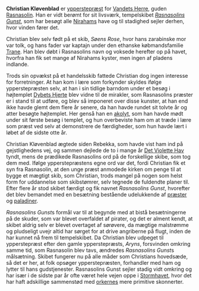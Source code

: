 {{title:Christian Kløvenblad}}
{{author:Laura Holmegaard}}
{{timestamp:2010-08-09T10:54:52Z}}
{{copyright:Christian Kløvenblad}}
'''Christian Kløvenblad''' er [[ypperstepræst]] for [[Vandets Herre]], guden [[Rasnasolin]]. Han er vidt berømt for sit livsværk, tempelskibet ''[[Rasnasolins Gunst]]'', som har besøgt alle [[Niraham|Nirahams]] have og til stadighed sejler derhen, hvor vinden fører det.

Christian blev selv født på et skib, ''Søens Rose'', hvor hans zarabinske mor var tolk, og hans fader var kaptajn under den ethanske købmandsfamilie [[Trane]]. Han blev døbt i Rasnasolins navn og voksede herefter op på havet, hvorfra han fik set mange af Nirahams kyster, men ingen af pladens indlande.

Trods sin opvækst på et handelsskib fattede Christian dog ingen interesse for forretninger. At han kom i lære som forkynder skyldes ifølge ypperstepræsten selv, at han i sin tidlige barndom under et besøg i højtemplet [[Dybets Hjerte]] blev vidne til de mirakler, som Rasnasolins præster er i stand til at udføre, og blev så imponeret over disse kunster, at han end ikke havde glemt dem flere år senere, da han havde rundet sit tolvte år og atter besøgte højtemplet. Her genså han en [[akolyt]], som han havde mødt under sit første besøg i templet, og hun overbeviste ham om at træde i lære som præst ved selv at demonstrere de færdigheder, som hun havde lært i løbet af de sidste otte år.

Christian Kløvenblad ægtede siden Rebekka, som havde vist ham ind på gejstlighedens vej, og sammen dejlede de to i mange år [[Det Violette Hav]] tyndt, mens de prædikede Rasnasolins ord på de forskellige skibe, som tog dem med. Ifølge ypperstepræstens egne ord var det, fordi Christian fik et syn fra Rasnasolin, at den unge præst anmodede kirken om penge til at bygge et mægtigt skib, som Christian, trods mangel på nogen som helst form for uddannelse som skibstømrer, selv tegnede de fuldendte planer til. Efter flere år stod skibet færdigt og fik navnet ''Rasnasolins Gunst'', hvorefter det blev bemandet med en besætning bestående udelukkende af [[præst|præster]] og [[paladin|paladiner]].

''Rasnasolins Gunst''s formål var til at begynde med at bistå besætningerne på de skuder, som var blevet overfaldet af pirater, og det er alment kendt, at skibet aldrig selv er blevet overtaget af sørøvere, da mægtige malstrømme og pludseligt uvejr altid har sørget for at drive angriberne på flugt, inden de har kunnet nå frem til tempelskibet. Da Christian blev udpeget til ypperstepræst efter den gamle ypperstepræsts, ''Aryns'', forsvinden omkring samme tid, som Rasnasolin blev tavs, ændredes ''Rasnasolins Gunst''s målsætning. Skibet fungerer nu på alle måder som Christians hovedsæde, så det er her, at folk opsøger ypperstepræsten, forhandler med ham og lytter til hans gudstjenester. Rasnasolins Gunst sejler stadig vidt omkring og har især i de sidste par år ofte været hele vejen oppe i [[Stormhavet]], hvor det har haft adskillige sammenstød med [[ork|orkernes]] mere primitive skonnerter.